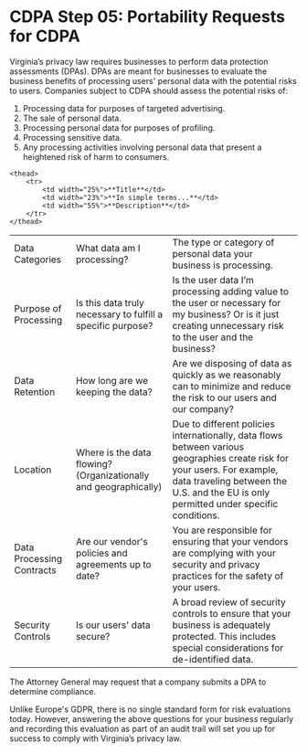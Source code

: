 
# CDPA Step 05: Portability Requests for CDPA

Virginia’s privacy law requires businesses to perform data protection assessments (DPAs). DPAs are meant for businesses to evaluate the business benefits of processing users' personal data with the potential risks to users. Companies subject to CDPA should assess the potential risks of:

1. Processing data for purposes of targeted advertising.
2. The sale of personal data.
3. Processing personal data for purposes of profiling.
4. Processing sensitive data.
5. Any processing activities involving personal data that present a heightened risk of harm to consumers.

<table>

    <thead>
        <tr>
            <td width="25%">**Title**</td>
            <td width="23%">**In simple terms...**</td>
            <td width="55%">**Description**</td>
        </tr>
    </thead>

<tr> 

<td> Data Categories </td>

<td> What data am I processing? </td>

<td> The type or category of personal data your business is processing. </td>

</tr>

<tr> 

<td> Purpose of Processing </td>

<td> Is this data truly necessary to fulfill a specific purpose? </td>

<td> Is the user data I’m processing adding value to the user or necessary for my business? Or is it just creating unnecessary risk to the user and the business? </td>

</tr>

<tr>
<td> Data Retention </td>
<td> How long are we keeping the data? </td>
<td> Are we disposing of data as quickly as we reasonably can to minimize and reduce the risk to our users and our company? </td>

</tr>

<tr> 
<td> Location </td>
<td> Where is the data flowing? (Organizationally and geographically) </td>
<td> Due to different policies internationally, data flows between various geographies create risk for your users. For example, data traveling between the U.S. and the EU is only permitted under specific conditions. </td>

</tr>

<tr> 

<td>Data Processing Contracts </td>
<td>Are our vendor's policies and agreements up to date? </td>
<td>You are responsible for ensuring that your vendors are complying with your security and privacy practices for the safety of your users. </td>


</tr>

<tr>
<td> Security Controls </td>
<td> Is our users' data secure? </td>
<td> A broad review of security controls to ensure that your business is adequately protected. This includes special considerations for de-identified data. </td>

</tr>
</table>

The Attorney General may request that a company submits a DPA to determine compliance.

Unlike Europe's GDPR, there is no single standard form for risk evaluations today. However, answering the above questions for your business regularly and recording this evaluation as part of an audit trail will set you up for success to comply with Virginia’s privacy law.
